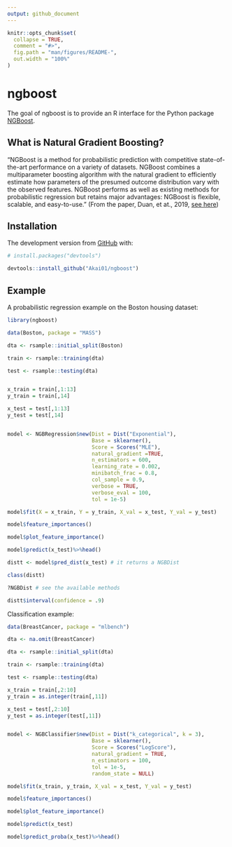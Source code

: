 ```yaml
---
output: github_document
---
```


<!-- README.md is generated from README.Rmd. Please edit that file -->

```r
knitr::opts_chunk$set(
  collapse = TRUE,
  comment = "#>",
  fig.path = "man/figures/README-",
  out.width = "100%"
)
```

# ngboost

<!-- badges: start -->

<!-- badges: end -->

The goal of ngboost is to provide an R interface for the Python package [NGBoost](https://stanfordmlgroup.github.io/ngboost/intro.html). 

## What is Natural Gradient Boosting?

"NGBoost is a method for probabilistic prediction with competitive state-of-the-art performance on a variety of datasets. NGBoost combines a multiparameter boosting algorithm with the natural gradient to efficiently estimate how parameters of the presumed outcome distribution vary with the observed features. NGBoost performs as well as existing methods for probabilistic regression but retains major advantages: NGBoost is flexible, scalable, and easy-to-use." (From the paper, Duan, et at., 2019, [see here](https://arxiv.org/pdf/1910.03225.pdf))


## Installation

The development version from [GitHub](https://github.com/) with:

``` r
# install.packages("devtools")

devtools::install_github("Akai01/ngboost")
```
## Example

A probabilistic regression example on the Boston housing dataset: 

```r
library(ngboost)

data(Boston, package = "MASS")

dta <- rsample::initial_split(Boston)

train <- rsample::training(dta)

test <- rsample::testing(dta)


x_train = train[,1:13]
y_train = train[,14]

x_test = test[,1:13]
y_test = test[,14]


model <- NGBRegression$new(Dist = Dist("Exponential"),
                           Base = sklearner(),
                           Score = Scores("MLE"),
                           natural_gradient =TRUE,
                           n_estimators = 600,
                           learning_rate = 0.002,
                           minibatch_frac = 0.8,
                           col_sample = 0.9,
                           verbose = TRUE,
                           verbose_eval = 100,
                           tol = 1e-5)

model$fit(X = x_train, Y = y_train, X_val = x_test, Y_val = y_test)

model$feature_importances()

model$plot_feature_importance()

model$predict(x_test)%>%head()

distt <- model$pred_dist(x_test) # it returns a NGBDist

class(distt)

?NGBDist # see the available methods

distt$interval(confidence = .9)

```

Classification example:

```r
data(BreastCancer, package = "mlbench")

dta <- na.omit(BreastCancer)

dta <- rsample::initial_split(dta)

train <- rsample::training(dta)

test <- rsample::testing(dta)

x_train = train[,2:10]
y_train = as.integer(train[,11])

x_test = test[,2:10]
y_test = as.integer(test[,11])


model <- NGBClassifier$new(Dist = Dist("k_categorical", k = 3),
                           Base = sklearner(),
                           Score = Scores("LogScore"),
                           natural_gradient = TRUE,
                           n_estimators = 100,
                           tol = 1e-5,
                           random_state = NULL)

model$fit(x_train, y_train, X_val = x_test, Y_val = y_test)

model$feature_importances()

model$plot_feature_importance()

model$predict(x_test)

model$predict_proba(x_test)%>%head()

```
